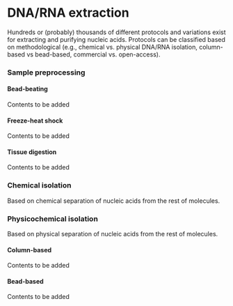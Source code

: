 # DNA/RNA extraction {#dna-rna-extraction}

Hundreds or (probably) thousands of different protocols and variations exist for extracting and purifying nucleic acids. Protocols can be classified based on methodological (e.g., chemical vs. physical DNA/RNA isolation, column-based vs bead-based, commercial vs. open-access).

### Sample preprocessing

#### Bead-beating

Contents to be added

#### Freeze-heat shock

Contents to be added

#### Tissue digestion

Contents to be added

### Chemical isolation

Based on chemical separation of nucleic acids from the rest of molecules.

### Physicochemical isolation

Based on physical separation of nucleic acids from the rest of molecules.

#### Column-based

Contents to be added

#### Bead-based

Contents to be added
